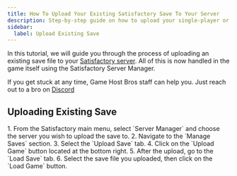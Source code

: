 ```yaml
---
title: How To Upload Your Existing Satisfactory Save To Your Server
description: Step-by-step guide on how to upload your single-player or multiplayer save file to your Satisfactory server.
sidebar:
  label: Upload Existing Save
---
```


In this tutorial, we will guide you through the process of uploading an existing save file to your [Satisfactory server](https://www.gamehostbros.com/satisfactory-server-hosting/). All of this is now handled in the game itself using the Satisfactory Server Manager.

If you get stuck at any time, Game Host Bros staff can help you. Just reach out to a bro on [Discord](https://discord.gg/FN4XgbAwzr)

## Uploading Existing Save
<Steps>
1. From the Satisfactory main menu, select `Server Manager` and choose the server you wish to upload the save to.
2. Navigate to the `Manage Saves` section.
3. Select the `Upload Save` tab.
4. Click on the `Upload Game` button located at the bottom right.
5. After the upload, go to the `Load Save` tab.
6. Select the save file you uploaded, then click on the `Load Game` button.
</Steps>